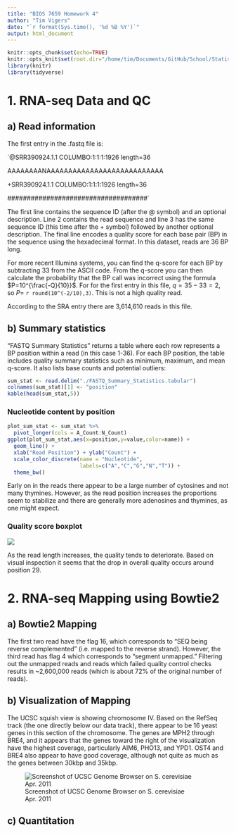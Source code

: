 ```yaml
---
title: "BIOS 7659 Homework 4"
author: "Tim Vigers"
date: "`r format(Sys.time(), '%d %B %Y')`"
output: html_document
---
```


```r
knitr::opts_chunk$set(echo=TRUE)
knitr::opts_knit$set(root.dir="/home/tim/Documents/GitHub/School/Statistical Genomics/hw4")
library(knitr)
library(tidyverse)
```

# 1. RNA-seq Data and QC

## a) Read information

The first entry in the .fastq file is:

`@SRR390924.1.1 COLUMBO:1:1:1:1926 length=36

AAAAAAAANAAAAAAAAAAAAAAAAAAAAAAAAAAA

+SRR390924.1.1 COLUMBO:1:1:1:1926 length=36

####################################`

The first line contains the sequence ID (after the @ symbol) and an optional description. Line 2 contains the read sequence and line 3 has the same sequence ID (this time after the + symbol) followed by another optional description. The final line encodes a quality score for each base pair (BP) in the sequence using the hexadecimal format. In this dataset, reads are 36 BP long.

For more recent Illumina systems, you can find the q-score for each BP by subtracting 33 from the ASCII code. From the q-score you can then calculate the probability that the BP call was incorrect using the formula $P=10^{\frac{-Q}{10}}$. For for the first entry in this file, $q=35-33=2$, so $P=$ `r round(10^(-2/10),3)`. This is not a high quality read.

According to the SRA entry there are 3,614,610 reads in this file. 

## b) Summary statistics

"FASTQ Summary Statistics" returns a table where each row represents a BP position within a read (in this case 1-36). For each BP position, the table includes quality summary statistics such as minimum, maximum, and mean q-score. It also lists base counts and potential outliers:

```r
sum_stat <- read.delim("./FASTQ_Summary_Statistics.tabular")
colnames(sum_stat)[1] <- "position"
kable(head(sum_stat,5))
```

### Nucleotide content by position

```r
plot_sum_stat <- sum_stat %>% 
  pivot_longer(cols = A_Count:N_Count)
ggplot(plot_sum_stat,aes(x=position,y=value,color=name)) +
  geom_line() +
  xlab("Read Position") + ylab("Count") + 
  scale_color_discrete(name = "Nucleotide",
                       labels=c("A","C","G","N","T")) +
  theme_bw()
```

Early on in the reads there appear to be a large number of cytosines and not many thymines. However, as the read position increases the proportions seem to stabilize and there are generally more adenosines and thymines, as one might expect.

### Quality score boxplot

![](./quality_score_boxplot.png)

As the read length increases, the quality tends to deteriorate. Based on visual inspection it seems that the drop in overall quality occurs around position 29. 

# 2. RNA-seq Mapping using Bowtie2

## a) Bowtie2 Mapping

The first two read have the flag 16, which corresponds to "SEQ being reverse complemented" (i.e. mapped to the reverse strand). However, the third read has flag 4 which corresponds to "segment unmapped." Filtering out the unmapped reads and reads which failed quality control checks results in ~2,600,000 reads (which is about 72% of the original number of reads).

## b) Visualization of Mapping

The UCSC squish view is showing chromosome IV. Based on the RefSeq track (the one directly below our data track), there appear to be 16 yeast genes in this section of the chromosome. The genes are MPH2 through BRE4, and it appears that the genes toward the right of the visualization have the highest coverage, particularly AIM6, PHO13, and YPD1. OST4 and BRE4 also appear to have good coverage, although not quite as much as the genes between 30kbp and 35kbp.

![Screenshot of UCSC Genome Browser on S. cerevisiae Apr. 2011](./ucsc_screenshot.png)

## c) Quantitation


